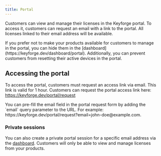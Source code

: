 ```yaml
---
title: Portal
---
```


Customers can view and manage their licenses in the Keyforge portal. To access it, customers can request an email with a link to the portal. All licenses linked to their email address will be available.

<Callout title="Hiding products">
  If you prefer not to make your products available for customers to manage in
  the portal, you can hide them in the
  [dashboard](https://keyforge.dev/dashboard/portal). Additionally, you can
  prevent customers from resetting their active devices in the portal.
</Callout>

<ImageZoom
  src="https://r2.keyforge.dev/docs-portal-showcase.gif"
  alt="Keyforge portal showcase"
  width={1920}
  height={1080}
  unoptimized
/>

## Accessing the portal

To access the portal, customers must request an access link via email. This link is valid for 1 hour. Customers can request the portal access link here: https://keyforge.dev/portal/request

<Callout title="Pre-fill email">
  You can pre-fill the email field in the portal request form by adding the
  `email` query parameter to the URL. For example:
  https://keyforge.dev/portal/request?email=john-doe@example.com.
</Callout>

<ImageZoom
  src="https://r2.keyforge.dev/docs-portal-request.png"
  alt="Keyforge portal request"
  width={1920}
  height={1080}
  unoptimized
/>

### Private sessions

You can also create a private portal session for a specific email address via the [dashboard](https://keyforge.dev/dashboard/portal). Customers will only be able to view and manage licenses from your products.

